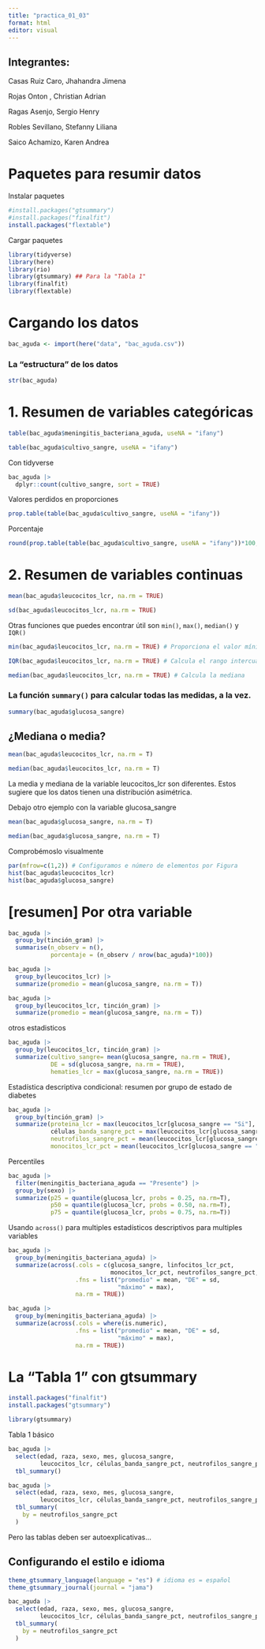 ```yaml
---
title: "practica_01_03"
format: html
editor: visual
---
```


## Integrantes:

Casas Ruiz Caro, Jhahandra Jimena

Rojas Onton , Christian Adrian

Ragas Asenjo, Sergio Henry

Robles Sevillano, Stefanny Liliana

Saico Achamizo, Karen Andrea

# Paquetes para resumir datos

Instalar paquetes

```r
#install.packages("gtsummary")
#install.packages("finalfit")
install.packages("flextable")
```

Cargar paquetes

```r
library(tidyverse)
library(here)
library(rio)
library(gtsummary) ## Para la "Tabla 1"
library(finalfit)
library(flextable)
```

# Cargando los datos

```r
bac_aguda <- import(here("data", "bac_aguda.csv"))
```

### La "estructura" de los datos

```r
str(bac_aguda)
```

# 1. Resumen de variables categóricas

```r
table(bac_aguda$meningitis_bacteriana_aguda, useNA = "ifany")
```

```r
table(bac_aguda$cultivo_sangre, useNA = "ifany")
```

Con tidyverse

```r
bac_aguda |> 
  dplyr::count(cultivo_sangre, sort = TRUE)
```

Valores perdidos en proporciones

```r
prop.table(table(bac_aguda$cultivo_sangre, useNA = "ifany"))
```

Porcentaje

```r
round(prop.table(table(bac_aguda$cultivo_sangre, useNA = "ifany"))*100,1)
```

# 2. Resumen de variables continuas

```r
mean(bac_aguda$leucocitos_lcr, na.rm = TRUE)
```

```r
sd(bac_aguda$leucocitos_lcr, na.rm = TRUE)
```

Otras funciones que puedes encontrar útil son `min()`, `max()`, `median()` y `IQR()`

```r
min(bac_aguda$leucocitos_lcr, na.rm = TRUE) # Proporciona el valor mínimo

IQR(bac_aguda$leucocitos_lcr, na.rm = TRUE) # Calcula el rango intercuartilico

median(bac_aguda$leucocitos_lcr, na.rm = TRUE) # Calcula la mediana
```

### La función `summary()` para calcular todas las medidas, a la vez.

```r
summary(bac_aguda$glucosa_sangre)
```

## ¿Mediana o media?

```r
mean(bac_aguda$leucocitos_lcr, na.rm = T)
```

```r
median(bac_aguda$leucocitos_lcr, na.rm = T)
```

La media y mediana de la variable leucocitos_lcr son diferentes. Estos sugiere que los datos tienen una distribución asimétrica.

Debajo otro ejemplo con la variable glucosa_sangre

```r
mean(bac_aguda$glucosa_sangre, na.rm = T)
```

```r
median(bac_aguda$glucosa_sangre, na.rm = T)
```

Comprobémoslo visualmente

```r
par(mfrow=c(1,2)) # Configuramos e número de elementos por Figura
hist(bac_aguda$leucocitos_lcr)
hist(bac_aguda$glucosa_sangre)
```

# \[resumen\] Por otra variable

```r
bac_aguda |> 
  group_by(tinción_gram) |> 
  summarise(n_observ = n(),
            porcentaje = (n_observ / nrow(bac_aguda)*100))
```

```r
bac_aguda |>  
  group_by(leucocitos_lcr) |> 
  summarize(promedio = mean(glucosa_sangre, na.rm = T))
```

```r
bac_aguda |>  
  group_by(leucocitos_lcr, tinción_gram) |> 
  summarize(promedio = mean(glucosa_sangre, na.rm = T))
```

otros estadisticos

```r
bac_aguda |>  
  group_by(leucocitos_lcr, tinción_gram) |> 
  summarize(cultivo_sangre= mean(glucosa_sangre, na.rm = TRUE),
            DE = sd(glucosa_sangre, na.rm = TRUE),
            hematies_lcr = max(glucosa_sangre, na.rm = TRUE))
```

Estadística descriptiva condicional: resumen por grupo de estado de diabetes

```r
bac_aguda |>  
  group_by(tinción_gram) |> 
  summarize(proteina_lcr = max(leucocitos_lcr[glucosa_sangre == "Si"], na.rm = TRUE),
            células_banda_sangre_pct = max(leucocitos_lcr[glucosa_sangre == "No"], na.rm = TRUE),
            neutrofilos_sangre_pct = mean(leucocitos_lcr[glucosa_sangre == "Si"], na.rm = TRUE),
            monocitos_lcr_pct = mean(leucocitos_lcr[glucosa_sangre == "No"], na.rm = TRUE))
```

Percentiles

```r
bac_aguda |> 
  filter(meningitis_bacteriana_aguda == "Presente") |> 
  group_by(sexo) |> 
  summarize(p25 = quantile(glucosa_lcr, probs = 0.25, na.rm=T),
            p50 = quantile(glucosa_lcr, probs = 0.50, na.rm=T),
            p75 = quantile(glucosa_lcr, probs = 0.75, na.rm=T))
```

Usando `across()` para multiples estadísticos descriptivos para multiples variables

```r
bac_aguda |> 
  group_by(meningitis_bacteriana_aguda) |> 
  summarize(across(.cols = c(glucosa_sangre, linfocitos_lcr_pct, 
                             monocitos_lcr_pct, neutrofilos_sangre_pct, leucocitos_lcr),
                   .fns = list("promedio" = mean, "DE" = sd, 
                               "máximo" = max),
                   na.rm = TRUE))
```

```r
bac_aguda |> 
  group_by(meningitis_bacteriana_aguda) |> 
  summarize(across(.cols = where(is.numeric),
                   .fns = list("promedio" = mean, "DE" = sd, 
                               "máximo" = max),
                   na.rm = TRUE))
```

# La "Tabla 1" con gtsummary

```r
install.packages("finalfit")
install.packages("gtsummary")
```

```r
library(gtsummary)
```

Tabla 1 básico

```r
bac_aguda |> 
  select(edad, raza, sexo, mes, glucosa_sangre, 
         leucocitos_lcr, células_banda_sangre_pct, neutrofilos_sangre_pct) |> 
  tbl_summary()
```

```r
bac_aguda |> 
  select(edad, raza, sexo, mes, glucosa_sangre, 
         leucocitos_lcr, células_banda_sangre_pct, neutrofilos_sangre_pct) |> 
  tbl_summary(
    by = neutrofilos_sangre_pct
  )
```

Pero las tablas deben ser autoexplicativas...

## Configurando el estilo e idioma

```r
theme_gtsummary_language(language = "es") # idioma es = español
theme_gtsummary_journal(journal = "jama")
```

```r
bac_aguda |> 
  select(edad, raza, sexo, mes, glucosa_sangre, 
         leucocitos_lcr, células_banda_sangre_pct, neutrofilos_sangre_pct) |> 
  tbl_summary(
    by = neutrofilos_sangre_pct
  )
```
